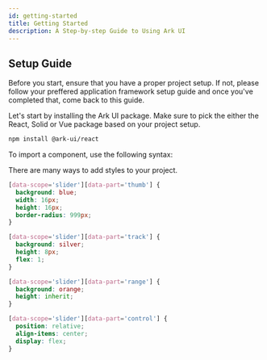 ```yaml
---
id: getting-started
title: Getting Started
description: A Step-by-step Guide to Using Ark UI
---
```




## Setup Guide

<Steps>
<Step title="Prerequisite" number="1">

Before you start, ensure that you have a proper project setup. If not, please follow your preffered application framework setup guide and once you've completed that, come back to this guide.


</Step>
<Step title="Install Ark UI" number="2">

Let's start by installing the Ark UI package. Make sure to pick the either the React, Solid or Vue package based on your project setup.

```bash multi
npm install @ark-ui/react
```

</Step>
<Step number="3" title="Add a component">

To import a component, use the following syntax:

<Story id="Basic" component="slider" />

</Step>
<Step number="4" title="Add your styles">

There are many ways to add styles to your project. 

```css
[data-scope='slider'][data-part='thumb'] {
  background: blue;
  width: 16px;
  height: 16px;
  border-radius: 999px;
}

[data-scope='slider'][data-part='track'] {
  background: silver;
  height: 8px;
  flex: 1;
}

[data-scope='slider'][data-part='range'] {
  background: orange;
  height: inherit;
}

[data-scope='slider'][data-part='control'] {
  position: relative;
  align-items: center;
  display: flex;
}
```
</Step>
</Steps>
